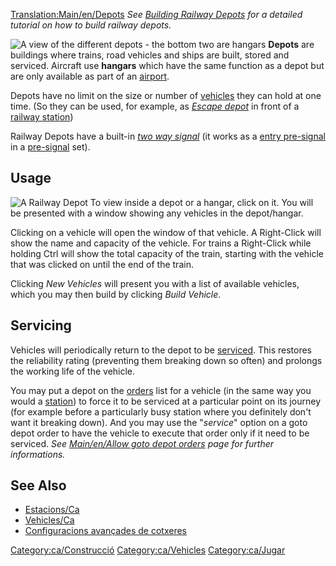 {{ca/Traducció|Depots|0}}
[[Translation:Main/en/Depots]]
''See [[Main/en/Building depots|Building Railway Depots]] for a detailed tutorial on how to build railway depots.''

[[File:en/Depots.png|frame|left|A view of the different depots - the bottom two are hangars]]
'''Depots''' are buildings where trains, road vehicles and ships are built, stored and serviced. Aircraft use '''hangars''' which have the same function as a depot but are only available as part of an [[Main/en/Airports|airport]].

Depots have no limit on the size or number of [[Main/en/Vehicles|vehicles]] they can hold at one time. (So they can be used, for example, as [[Main/en/Railway station#Escape depot|''Escape depot'']] in front of a [[Main/en/Railway station|railway station]])

Railway Depots have a built-in [[Main/en/Signals#two way|''two way signal'']] (it works as a [[Main/en/Signals#Entry Pre-signals|entry pre-signal]] in a [[Main/en/Signals#Pre-signals|pre-signal]] set).

==Usage==
[[File:en/RailwayDepotWindow.png|frame|A Railway Depot]]
To view inside a depot or a hangar, click on it. You will be presented with a window showing any vehicles in the depot/hangar.

Clicking on a vehicle will open the window of that vehicle. A Right-Click will show the name and capacity of the vehicle. For trains a Right-Click while holding Ctrl will show the total capacity of the train, starting with the vehicle that was clicked on until the end of the train.

Clicking ''New Vehicles'' will present you with a list of available vehicles, which you may then build by clicking ''Build Vehicle''.

==Servicing==
Vehicles will periodically return to the depot to be [[Main/en/Servicing|serviced]]. This restores the reliability rating (preventing them breaking down so often) and prolongs the working life of the vehicle.

You may put a depot on the [[Main/en/Orders|orders]] list for a vehicle (in the same way you would a [[Main/en/Stations|station]]) to force it to be serviced at a particular point on its journey (for example before a particularly busy station where you definitely don't want it breaking down). And you may use the "''service''" option on a goto depot order to have the vehicle to execute that order only if it need to be serviced. ''See [[Main/en/Allow goto depot orders]] page for further informations.''

==See Also==
*[[Main/ca/Estacions|Estacions/Ca]]
*[[Main/ca/Vehicles|Vehicles/Ca]]
*[[Main/ca/Configuracions avançades de cotxeres|Configuracions avançades de cotxeres]]

[[Category:ca/Construcció]]
[[Category:ca/Vehicles]]
[[Category:ca/Jugar]]